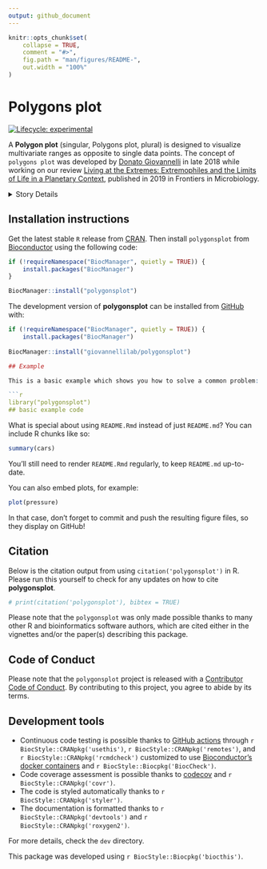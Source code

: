 ```yaml
---
output: github_document
---
```


<!-- README.md is generated from README.Rmd. Please edit that file -->

```r
knitr::opts_chunk$set(
    collapse = TRUE,
    comment = "#>",
    fig.path = "man/figures/README-",
    out.width = "100%"
)
```

# Polygons plot

<!-- badges: start -->

[![Lifecycle: experimental](https://img.shields.io/badge/lifecycle-experimental-orange.svg)](https://lifecycle.r-lib.org/articles/stages.html#experimental) 
<!-- [![Bioc release status](http://www.bioconductor.org/shields/build/release/bioc/polygonsplot.svg)](https://bioconductor.org/checkResults/release/bioc-LATEST/polygonsplot)  -->
<!-- [![Bioc devel status](http://www.bioconductor.org/shields/build/devel/bioc/polygonsplot.svg)](https://bioconductor.org/checkResults/devel/bioc-LATEST/polygonsplot)  -->
<!-- [![Bioc downloads rank](https://bioconductor.org/shields/downloads/release/polygonsplot.svg)](http://bioconductor.org/packages/stats/bioc/polygonsplot/)  -->
<!-- [![Bioc support](https://bioconductor.org/shields/posts/polygonsplot.svg)](https://support.bioconductor.org/tag/polygonsplot)  -->
<!-- [![Bioc history](https://bioconductor.org/shields/years-in-bioc/polygonsplot.svg)](https://bioconductor.org/packages/release/bioc/html/polygonsplot.html#since)  -->
<!-- [![Bioc last commit](https://bioconductor.org/shields/lastcommit/devel/bioc/polygonsplot.svg)](http://bioconductor.org/checkResults/devel/bioc-LATEST/polygonsplot/)  -->
<!-- [![Bioc dependencies](https://bioconductor.org/shields/dependencies/release/polygonsplot.svg)](https://bioconductor.org/packages/release/bioc/html/polygonsplot.html#since) -->

<!-- badges: end -->

A **Polygon plot** (singular, Polygons plot, plural) is designed to visualize multivariate ranges as opposite to single data points. The concept of `polygons plot` was developed by [Donato Giovannelli](https://www.donatogiovannelli.com/) in late 2018 while working on our review [Living at the Extremes: Extremophiles and the Limits of Life in a Planetary Context](https://doi.org/10.3389/fmicb.2019.00780), published in 2019 in Frontiers in Microbiology.


<details>
<summary>Story Details</summary>

While working on the review, he started collecting data regarding the range (minimum and maximum) for physico-chemical parameters of Earth’s life such as pH, temperature, salinity and pressure. He wanted to visualize the ranges of these variables in a single plot, but I could not find a simple way to do it. After some research and a lot of doodling, the polygons plot was born!


<img src="https://www.frontiersin.org/files/Articles/447668/fmicb-10-00780-HTML-r2/image_m/fmicb-10-00780-g002.jpg" class="img-responsive" alt="Merino_et_al_2019_polygon_plot">

</details>


## Installation instructions

Get the latest stable `R` release from [CRAN](http://cran.r-project.org/). Then install `polygonsplot` from [Bioconductor](http://bioconductor.org/) using the following code:

```r
if (!requireNamespace("BiocManager", quietly = TRUE)) {
    install.packages("BiocManager")
}

BiocManager::install("polygonsplot")
```


The development version of **polygonsplot** can be installed from
[GitHub](https://github.com/giovannellilab/polygonsplot) with:

```r
if (!requireNamespace("BiocManager", quietly = TRUE)) {
    install.packages("BiocManager")
    
BiocManager::install("giovannellilab/polygonsplot")

## Example

This is a basic example which shows you how to solve a common problem:

```r
library("polygonsplot")
## basic example code
```

What is special about using `README.Rmd` instead of just `README.md`? You can include R chunks like so:

```r
summary(cars)
```

You'll still need to render `README.Rmd` regularly, to keep `README.md` up-to-date.

You can also embed plots, for example:

```r
plot(pressure)
```

In that case, don't forget to commit and push the resulting figure files, so they display on GitHub!

## Citation

Below is the citation output from using `citation('polygonsplot')` in R. Please run this yourself to check for any updates on how to cite **polygonsplot**.

```r
# print(citation('polygonsplot'), bibtex = TRUE)
```

Please note that the `polygonsplot` was only made possible thanks to many other R and bioinformatics software authors, which are cited either in the vignettes and/or the paper(s) describing this package.

## Code of Conduct

Please note that the `polygonsplot` project is released with a [Contributor Code of Conduct](http://bioconductor.org/about/code-of-conduct/). By contributing to this project, you agree to abide by its terms.

## Development tools

-   Continuous code testing is possible thanks to [GitHub actions](https://www.tidyverse.org/blog/2020/04/usethis-1-6-0/) through `r BiocStyle::CRANpkg('usethis')`, `r BiocStyle::CRANpkg('remotes')`, and `r BiocStyle::CRANpkg('rcmdcheck')` customized to use [Bioconductor's docker containers](https://www.bioconductor.org/help/docker/) and `r BiocStyle::Biocpkg('BiocCheck')`.
-   Code coverage assessment is possible thanks to [codecov](https://codecov.io/gh) and `r BiocStyle::CRANpkg('covr')`.
-   The code is styled automatically thanks to `r BiocStyle::CRANpkg('styler')`.
-   The documentation is formatted thanks to `r BiocStyle::CRANpkg('devtools')` and `r BiocStyle::CRANpkg('roxygen2')`.

For more details, check the `dev` directory.

This package was developed using `r BiocStyle::Biocpkg('biocthis')`.
